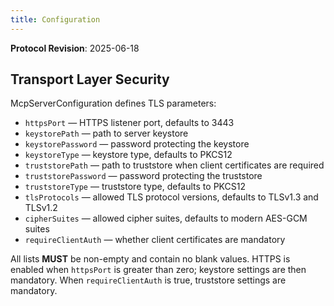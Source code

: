 ```yaml
---
title: Configuration
---
```


<Info>**Protocol Revision**: 2025-06-18</Info>

## Transport Layer Security

McpServerConfiguration defines TLS parameters:

- `httpsPort` — HTTPS listener port, defaults to 3443
- `keystorePath` — path to server keystore
- `keystorePassword` — password protecting the keystore
- `keystoreType` — keystore type, defaults to PKCS12
- `truststorePath` — path to truststore when client certificates are required
- `truststorePassword` — password protecting the truststore
- `truststoreType` — truststore type, defaults to PKCS12
- `tlsProtocols` — allowed TLS protocol versions, defaults to TLSv1.3 and TLSv1.2
- `cipherSuites` — allowed cipher suites, defaults to modern AES-GCM suites
- `requireClientAuth` — whether client certificates are mandatory

All lists **MUST** be non-empty and contain no blank values. HTTPS is enabled when `httpsPort` is greater than zero; keystore settings are then mandatory. When `requireClientAuth` is true, truststore settings are mandatory.
